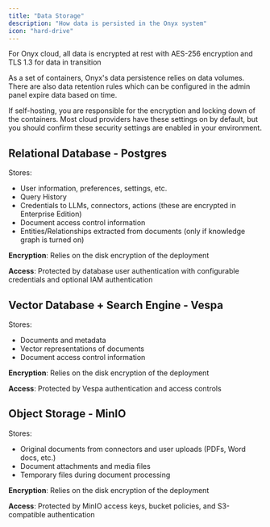 ```yaml
---
title: "Data Storage"
description: "How data is persisted in the Onyx system"
icon: "hard-drive"
---
```


<Info>
  For Onyx cloud, all data is encrypted at rest with AES-256 encryption and TLS 1.3 for data in transition
</Info>

As a set of containers, Onyx's data persistence relies on data volumes.
There are also data retention rules which can be configured in the admin panel expire data based on time.

<Warning>
  If self-hosting, you are responsible for the encryption and locking down of the containers.
  Most cloud providers have these settings on by default,
  but you should confirm these security settings are enabled in your environment.
</Warning>

## Relational Database - Postgres

Stores:
- User information, preferences, settings, etc.
- Query History
- Credentials to LLMs, connectors, actions (these are encrypted in Enterprise Edition)
- Document access control information
- Entities/Relationships extracted from documents (only if knowledge graph is turned on)

**Encryption**: Relies on the disk encryption of the deployment

**Access**: Protected by database user authentication with configurable credentials and optional IAM authentication

## Vector Database + Search Engine - Vespa

Stores:
- Documents and metadata
- Vector representations of documents
- Document access control information

**Encryption**: Relies on the disk encryption of the deployment

**Access**: Protected by Vespa authentication and access controls

## Object Storage - MinIO

Stores:
- Original documents from connectors and user uploads (PDFs, Word docs, etc.)
- Document attachments and media files
- Temporary files during document processing

**Encryption**: Relies on the disk encryption of the deployment

**Access**: Protected by MinIO access keys, bucket policies, and S3-compatible authentication

